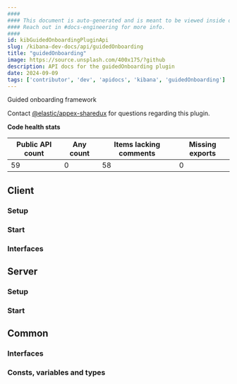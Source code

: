 ```yaml
---
####
#### This document is auto-generated and is meant to be viewed inside our experimental, new docs system.
#### Reach out in #docs-engineering for more info.
####
id: kibGuidedOnboardingPluginApi
slug: /kibana-dev-docs/api/guidedOnboarding
title: "guidedOnboarding"
image: https://source.unsplash.com/400x175/?github
description: API docs for the guidedOnboarding plugin
date: 2024-09-09
tags: ['contributor', 'dev', 'apidocs', 'kibana', 'guidedOnboarding']
---
```


Guided onboarding framework

Contact [@elastic/appex-sharedux](https://github.com/orgs/elastic/teams/appex-sharedux) for questions regarding this plugin.

**Code health stats**

| Public API count  | Any count | Items lacking comments | Missing exports |
|-------------------|-----------|------------------------|-----------------|
| 59 | 0 | 58 | 0 |

## Client

### Setup
<DocDefinitionList data={[guidedOnboardingObj.client.setup]}/>

### Start
<DocDefinitionList data={[guidedOnboardingObj.client.start]}/>

### Interfaces
<DocDefinitionList data={guidedOnboardingObj.client.interfaces}/>

## Server

### Setup
<DocDefinitionList data={[guidedOnboardingObj.server.setup]}/>

### Start
<DocDefinitionList data={[guidedOnboardingObj.server.start]}/>

## Common

### Interfaces
<DocDefinitionList data={guidedOnboardingObj.common.interfaces}/>

### Consts, variables and types
<DocDefinitionList data={guidedOnboardingObj.common.misc}/>

